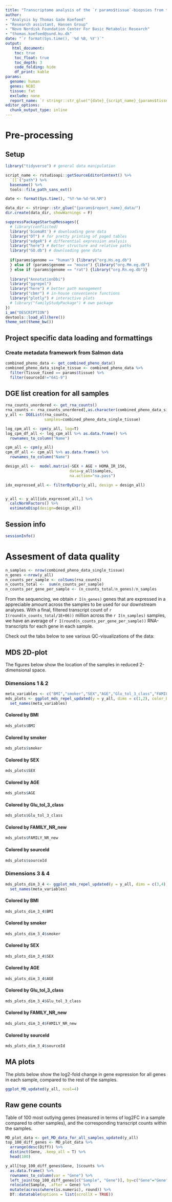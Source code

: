 ```yaml
---
title: "Transcriptome analysis of the `r params$tissue`-biopsies from the QTL family cohort"
author: 
- "Analysis by Thomas Gade Koefoed"
- "Research assistant, Hansen Group"
- "Novo Nordisk Foundation Center For Basic Metabolic Research"
- "thomas.koefoed@sund.ku.dk"
date: "`r format(Sys.time(), '%d %B, %Y')`"
output:
   html_document:
    toc: true
    toc_float: true
    toc_depth: 3
    code_folding: hide
    df_print: kable
params:
  genome: human
  genes: NCBI
  tissue: fat
  exclude: none
  report_name: `r stringr::str_glue("{date}_{script_name}_{params$tissue}")`
editor_options:
  chunk_output_type: inline
---
```

# Pre-processing {.tabset}
## Setup
```r
library("tidyverse") # general data manipulation

script_name <- rstudioapi::getSourceEditorContext() %>% 
  `[[`("path") %>% 
  basename() %>% 
  tools::file_path_sans_ext()

date <- format(Sys.time(), "%Y-%m-%d-%H.%M")

data_dir <- stringr::str_glue("{params$report_name}_data/")
dir.create(data_dir, showWarnings = F)

suppressPackageStartupMessages({
  # library(conflicted)
  library('biomaRt') # downloading gene data
  library("DT") # for pretty printing of paged tables
  library("edgeR") # differential expression analysis
  library("here") # Better structure and relative paths
  library("GO.db") # downloading gene data
  
  if(params$genome == "human") {library("org.Hs.eg.db")
  } else if (params$genome == "mouse") {library("org.Mm.eg.db")
  } else if (params$genome == "rat") {library("org.Rn.eg.db")}
  
  library("AnnotationDbi")
  library("ggrepel") 
  library("here") # better path management
  library("cbmr") # in-house convenience functions
  library("plotly") # interactive plots
  # library("familyStudyPackage") # own package
})
i_am("DESCRIPTION")
devtools::load_all(here())
theme_set(theme_bw())
```

## Project specific data loading and formattings {.tabset}
### Create metadata framework from Salmon data
```r
combined_pheno_data <- get_combined_pheno_data()
combined_pheno_data_single_tissue <- combined_pheno_data %>% 
  filter(Tissue_fixed == params$tissue) %>% 
  filter(sourceId!="641-9")
```

## DGE list creation for all samples

```r
rna_counts_unordered <- get_rna_counts()
rna_counts <- rna_counts_unordered[,as.character(combined_pheno_data_single_tissue$Salmon.ID.raw)]
y_all <- DGEList(rna_counts, 
                 samples=combined_pheno_data_single_tissue)

log_cpm_all <- cpm(y_all, log=T) 
log_cpm_df_all <- log_cpm_all %>% as.data.frame() %>%  
  rownames_to_column("Name")

cpm_all <- cpm(y_all) 
cpm_df_all <- cpm_all %>% as.data.frame() %>%  
  rownames_to_column("Name")

design_all <-  model.matrix(~SEX + AGE + HOMA_IR_156, 
                            data=y_all$samples, 
                            na.action="na.pass")

idx_expressed_all <- filterByExpr(y_all, design = design_all) 


y_all <- y_all[idx_expressed_all,] %>% 
  calcNormFactors() %>%
  estimateDisp(design=design_all)
```

## Session info
```r
sessionInfo()
```

# Assesment of data quality {.tabset}
```r
n_samples <- nrow(combined_pheno_data_single_tissue)
n_genes <-nrow(y_all)
n_counts_per_sample <- colSums(rna_counts)
n_counts_total <-  sum(n_counts_per_sample)
n_counts_per_gene_per_sample <- (n_counts_total/n_genes)/n_samples
```

From the sequencing, we obtain `r I(n_genes)` genes that are expressed in a appreciable amount across the samples to be used for our downstream analyses. With a final, filtered transcript count of `r I(round(n_counts_total/1E+06))` million across the `r I(n_samples)` samples, we have an average of `r I(round(n_counts_per_gene_per_sample))` RNA-transcripts for each gene in each sample.

Check out the tabs below to see various QC-visualizations of the data:


## MDS 2D-plot {.tabset}

The figures below show the location of the samples in reduced 2-dimensional space.

### Dimensions 1 & 2 {.tabset}
```r
meta_variables <- c("BMI","smoker","SEX","AGE","Glu_tol_3_class","FAMILY_NR_new", "sourceId" )
mds_plots <- ggplot_mds_repel_updated(y = y_all, dims = c(1,2), color_by = meta_variables) %>% 
  set_names(meta_variables)
```


#### Colored by BMI
```r
mds_plots$BMI
```

#### Colored by smoker
```r
mds_plots$smoker
```
#### Colored by SEX
```r
mds_plots$SEX
```

#### Colored by AGE
```r
mds_plots$AGE
```

#### Colored by Glu_tol_3_class
```r
mds_plots$Glu_tol_3_class
```

#### Colored by FAMILY_NR_new
```r
mds_plots$FAMILY_NR_new
```

#### Colored by sourceId
```r
mds_plots$sourceId
```
### Dimensions 3 & 4 {.tabset}

```r
mds_plots_dim_3_4 <- ggplot_mds_repel_updated(y = y_all, dims = c(3,4), color_by = meta_variables) %>% 
  set_names(meta_variables)
```
#### Colored by BMI
```r
mds_plots_dim_3_4$BMI
```

#### Colored by smoker
```r
mds_plots_dim_3_4$smoker
```
#### Colored by SEX
```r
mds_plots_dim_3_4$SEX
```

#### Colored by AGE
```r
mds_plots_dim_3_4$AGE
```

#### Colored by Glu_tol_3_class
```r
mds_plots_dim_3_4$Glu_tol_3_class
```

#### Colored by FAMILY_NR_new
```r
mds_plots_dim_3_4$FAMILY_NR_new
```

#### Colored by sourceId
```r
mds_plots_dim_3_4$sourceId
```


## MA plots
The plots below show the log2-fold change in gene expression for all genes in each sample, compared to the rest of the samples.

```r
ggplot_MD_updated(y_all, ncol=4)
```

## Raw gene counts
Table of 100 most outlying genes (measured in terms of log2FC in a sample compared to other samples), and the corresponding transcript counts within the samples.
```r
MD_plot_data <- get_MD_data_for_all_samples_updated(y_all)
top_100_diff_genes <- MD_plot_data %>% 
  arrange(desc(Diff)) %>% 
  distinct(Gene, .keep_all = T) %>% 
  head(100)

y_all[top_100_diff_genes$Gene, ]$counts %>% 
  as.data.frame() %>% 
  rownames_to_column(var = "Gene") %>% 
  left_join(top_100_diff_genes[c("Sample", "Gene")], by=c("Gene"="Gene")) %>% 
  relocate(Sample, .after = Gene) %>% 
  mutate(across(where(is.numeric), round)) %>% 
  DT::datatable(options = list(scrollX = TRUE))
```
